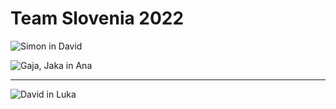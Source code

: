 # Team Slovenia 2022

![Simon in David](img/2022/simon_david.png)

![Gaja, Jaka in Ana](img/2022/gaja_jaka_ana.png)

---
![David in Luka](img/2022/david_luka.jpg)